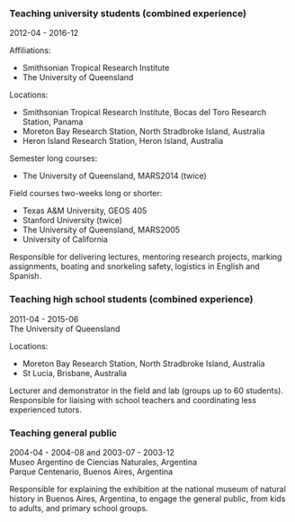 ### Teaching university students (combined experience)

2012-04 - 2016-12

Affiliations:

* Smithsonian Tropical Research Institute
* The University of Queensland

Locations:

* Smithsonian Tropical Research Institute, Bocas del Toro Research Station, Panama
* Moreton Bay Research Station, North Stradbroke Island, Australia
* Heron Island Research Station, Heron Island, Australia

Semester long courses:

* The University of Queensland, MARS2014 (twice)

Field courses two-weeks long or shorter:

* Texas A&M University, GEOS 405
* Stanford University (twice)
* The University of Queensland, MARS2005
* University of California

Responsible for delivering lectures, mentoring research projects, marking assignments, boating and snorkeling safety, logistics in English and Spanish.

### Teaching high school students (combined experience)

2011-04 - 2015-06  
The University of Queensland  

Locations:

* Moreton Bay Research Station, North Stradbroke Island, Australia
* St Lucia, Brisbane, Australia

Lecturer and demonstrator in the field and lab (groups up to 60 students). Responsible for liaising with school teachers and coordinating less experienced tutors.

### Teaching general public

2004-04 - 2004-08 and 2003-07 - 2003-12  
Museo Argentino de Ciencias Naturales, Argentina  
Parque Centenario, Buenos Aires, Argentina  

Responsible for explaining the exhibition at the national museum of natural history in Buenos Aires, Argentina, to engage the general public, from kids to adults, and primary school groups.
